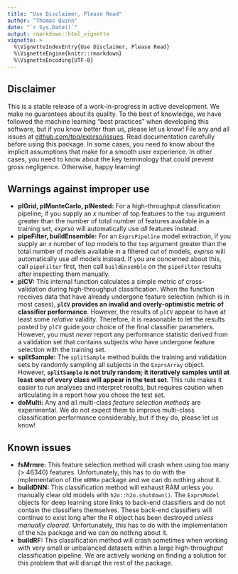 ```yaml
---
title: "Use Disclaimer, Please Read"
author: "Thomas Quinn"
date: "`r Sys.Date()`"
output: rmarkdown::html_vignette
vignette: >
  %\VignetteIndexEntry{Use Disclaimer, Please Read}
  %\VignetteEngine{knitr::rmarkdown}
  %\VignetteEncoding{UTF-8}
---
```


## Disclaimer

This is a stable release of a work-in-progress in active development. We make no guarantees about its quality. To the best of knowledge, we have followed the machine learning "best practices" when developing this software, but if you know better than us, please let us know! File any and all issues at [github.com/tpq/exprso/issues](http://www.github.com/tpq/exprso/issues). Read documentation carefully before using this package. In some cases, you need to know about the implicit assumptions that make for a smooth user experience. In other cases, you need to know about the key terminology that could prevent gross negligence. Otherwise, happy learning!

## Warnings against improper use

* **plGrid, plMonteCarlo, plNested:** For a high-throughput classification pipeline, if you supply an $x$ number of top features to the `top` argument greater than the number of total number of features available in a training set, *exprso* will automatically use *all* features instead.
* **pipeFilter, buildEnsemble:** For an `ExprsPipeline` model extraction, if you supply an $x$ number of top models to the `top` argument greater than the total number of models available in a filtered cut of models, *exprso* will automatically use *all* models instead. If you are concerned about this, call `pipeFilter` first, then call `buildEnsemble` on the `pipeFilter` results after inspecting them manually.
* **plCV:** This internal function calculates a simple metric of cross-validation during high-throughput classification. When the function receives data that have already undergone feature selection (which is in most cases), **`plCV` provides an invalid and overly-optimistic metric of classifier performance**. However, the results of `plCV` appear to have at least some *relative* validity. Therefore, it is reasonable to let the results posted by `plCV` guide your choice of the final classifier parameters. However, you must *never* report any performance statistic derived from a validation set that contains subjects who have undergone feature selection with the training set.
* **splitSample:** The `splitSample` method builds the training and validation sets by randomly sampling all subjects in the `ExprsArray` object. However, **`splitSample` is not truly random; it iteratively samples until at least one of every class will appear in the test set**. This rule makes it easier to run analyses and interpret results, but requires caution when articulating in a report how you chose the test set.
* **doMulti:** Any and all multi-class *feature selection methods* are experimental. We do not expect them to improve multi-class classification performance considerably, but if they do, please let us know!

## Known issues

* **fsMrmre:** This feature selection method will crash when using too many (> 46340) features. Unfortunately, this has to do with the implementation of the `mRMRe` package and we can do nothing about it.
* **buildDNN:** This classification method will exhaust RAM unless you manually clear old models with `h2o::h2o.shutdown()`. The `ExprsModel` objects for deep learning store links to back-end classifiers and do not contain the classifiers themselves. These back-end classifiers will continue to exist long after the R object has been destroyed *unless manually cleared*. Unfortunately, this has to do with the implementation of the `h2o` package and we can do nothing about it.
* **buildRF:** This classification method will crash sometimes when working with very small or unbalanced datasets within a large high-throughput classification pipeline. We are actively working on finding a solution for this problem that will disrupt the rest of the package.
